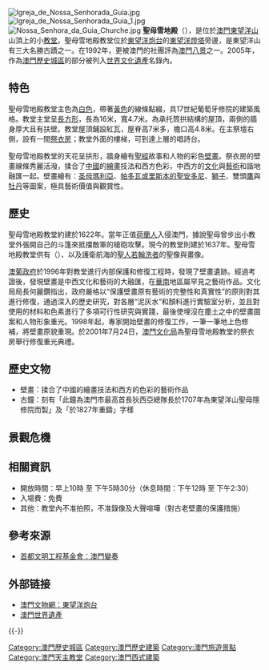 [[File:Igreja_de_Nossa_Senhorada_Guia.jpg|thumb]]
[[File:Igreja_de_Nossa_Senhorada_Guia_1.jpg|thumb]]
[[File:Nossa_Senhora_da_Guia_Churche.jpg|thumb]]
{{Portal box|澳門|天主教|建築|世界遗产}}
'''聖母雪地殿'''（{{lang-pt|Capela de Nossa Senhora da Guia}}），是位於[[澳門|澳門]][[東望洋山|東望洋山]]山頂上的小[[教堂|教堂]]。聖母雪地殿教堂位於[[東望洋炮台|東望洋炮台]]的[[東望洋燈塔|東望洋燈塔]]旁邊，是東望洋山有三大名勝古蹟之一。在1992年，更被澳門的社團評為[[澳門八景|澳門八景]]之一。2005年，作為[[澳門歷史城區|澳門歷史城區]]的部分被列入[[文化遺產|世界文化遺產]]名錄內。

==特色==
聖母雪地殿教堂主色為[[白色|白色]]，帶著[[黃色|黃色]]的線條點綴，具17世紀葡萄牙修院的建築風格。教堂主堂呈[[長方形|長方形]]，長為16米，寬4.7米。為承托筒拱結構的屋頂，兩側的牆身厚大且有扶壁。教堂屋頂鋪設紅瓦，屋脊高7米多，檐口高4.8米。在主祭壇右側，設有一間[[祭衣房|祭衣房]]；教堂外面的樓梯，可到達上層的唱詩台。

聖母雪地殿教堂的天花呈拱形，牆身繪有[[聖經|聖經]]故事和人物的彩色[[壁畫|壁畫]]。祭衣房的壁畫線條秀麗活潑，揉合了[[中國|中國]]的[[繪畫|繪畫]]技法和西方色彩，中西方的[[文化|文化]]與[[藝術|藝術]]和諧地融匯一起。壁畫繪有：[[圣母瑪利亞|圣母瑪利亞]]、[[帕多瓦或里斯本的聖安多尼|帕多瓦或里斯本的聖安多尼]]、[[獅子|獅子]]、雙頭[[鷹|鷹]]與[[牡丹|牡丹]]等圖案，極具藝術價值與觀賞性。

==歷史==
聖母雪地殿教堂約建於1622年。當年正值[[荷蘭|荷蘭人]]入侵澳門，據說聖母曾步出小教堂外張開自己的斗篷來抵擋敵軍的槍砲攻擊。現今的教堂則建於1637年。聖母雪地殿教堂供有{{link-pt|雪地聖母|Nossa Senhora da Guia}}（{{lang|pt|Nossa Senhora da Guia}}）、以及護衛航海的[[基督教聖人|聖人]][[施洗聖約翰|若翰洗者]]的聖像與畫像。

[[澳葡政府|澳葡政府]]於1996年對教堂進行内部保護和修復工程時，發現了壁畫遺跡。經過考證後，發現壁畫是中西文化和藝術的大融匯，在[[華南|華南]]地區屬罕見之藝術作品。文化局局長何麗鑽指出，政府嚴格以“保護壁畫原有藝術的完整性和真實性”的原則對其進行修復，通過深入的歷史研究，對各層“泥灰水”和顏料進行實驗室分析，並且對使用的材料和色素進行了多項可行性研究與實踐，最後使埋沒在塵土之中的壁畫圖案和人物形象重光。1998年起，專家開始壁畫的修復工作，一筆一筆地上色修補，將壁畫原貌重現。於2001年7月24日，[[澳門文化局|澳門文化局]]為聖母雪地殿教堂的祭衣房舉行修復重光典禮。

==歷史文物==
* 壁畫：揉合了中國的繪畫技法和西方的色彩的藝術作品
* 古鐘：刻有「此鐘為澳門市最高首長狄西亞總隊長於1707年為東望洋山聖母隱修院而製」及「於1827年重鑄」字樣

==景觀危機==
{{main|東望洋燈塔景觀危機}}

==相關資訊==
* 開放時間：早上10時 至 下午5時30分（休息時間：下午12時 至 下午2:30）
* 入場費：免費
* 其他：教堂內不准拍照，不准錄像及大聲喧嘩（對古老壁畫的保護措施）

==參考來源==
* [https://web.archive.org/web/20050408162545/http://www.ccdf.org.cn/wm/8tj.htm 首都文明工程基金會：澳門變奏]

==外部链接==
*[https://web.archive.org/web/20100423040627/http://www.macauheritage.net/cn/HeritageInfo/HeritageContent.aspx?t=M&hid=25 澳門文物網：東望洋炮台]
*[https://web.archive.org/web/20051219153414/http://www.macauheritage.net/mherit/indexC.asp 澳門世界遺產]

{{-}}
{{澳門歷史城區}}
{{澳門天主教教堂、修院}}

[[Category:澳門歷史城區|Category:澳門歷史城區]]
[[Category:澳門歷史建築|Category:澳門歷史建築]]
[[Category:澳門旅遊景點|Category:澳門旅遊景點]]
[[Category:澳門天主教堂|Category:澳門天主教堂]]
[[Category:澳門西式建築|Category:澳門西式建築]]